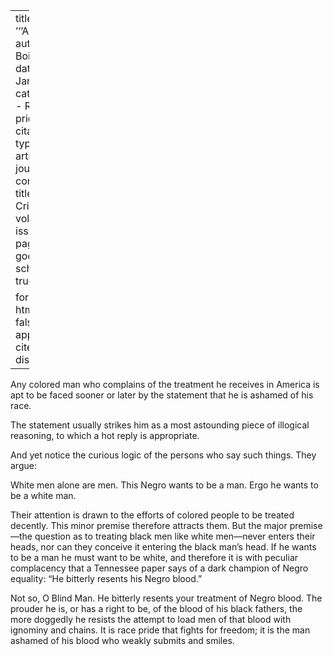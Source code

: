 
---
title: '''Ashamed'''
author: Du Bois, W.E.B.
date: Jan. 1911
categories: 
  - Racial pride
citation: 
  type: article-journal
  container-title: The Crisis
  volume: 1
  issue: 3
  page: 21
google-scholar: true

format:
  html:
    toc: false
    appendix-cite-as: display
---


Any colored man who complains of the treatment he receives in America is apt to be faced sooner or later by the statement that he is ashamed of his race.

The statement usually strikes him as a most astounding piece of illogical reasoning, to which a hot reply is appropriate.

And yet notice the curious logic of the persons who say such things. They argue:

White men alone are men. This Negro wants to be a man. Ergo he wants to be a white man.

Their attention is drawn to the efforts of colored people to be treated decently. This minor premise therefore attracts them. But the major premise---the question as to treating black men like white men---never enters their heads, nor can they conceive it entering the black man's head. If he wants to be a man he must want to be white, and therefore it is with peculiar complacency that a Tennessee paper says of a dark champion of Negro equality: "He bitterly resents his Negro blood."

Not so, O Blind Man. He bitterly resents your treatment of Negro blood. The prouder he is, or has a right to be, of the blood of his black fathers, the more doggedly he resists the attempt to load men of that blood with ignominy and chains. It is race pride that fights for freedom; it is the man ashamed of his blood who weakly submits and smiles.
